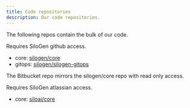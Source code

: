 ```yaml
---
title: Code repositories
description: Our code repositories.
---
```


The following repos contain the bulk of our code.

<Admonition type="info" title="GitHub">
  Requires SiloGen github access.
</Admonition>

- core: [silogen/core](https://github.com/silogen/core)
- gitops: [silogen/silogen-gitops](https://github.com/silogen/silogen-gitops)

The Bitbucket repo mirrors the silogen/core repo with read only access.

<Admonition type="info" title="Atlassian">
  Requires SiloGen atlassian access.
</Admonition>

- core: [siloai/core](https://bitbucket.org/siloai/core/src/main/)
